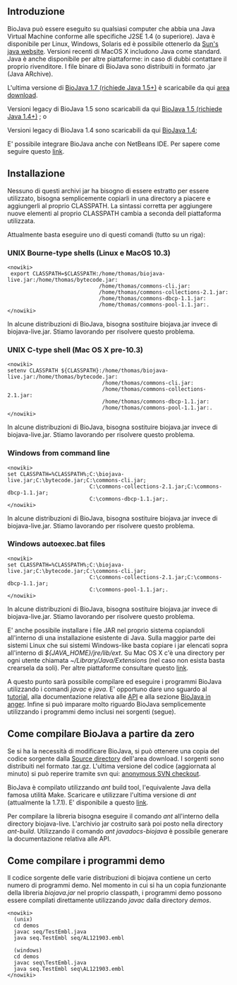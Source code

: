 == Introduzione ==

BioJava può essere eseguito su qualsiasi computer che abbia una Java Virtual Machine conforme alle specifiche J2SE 1.4 (o superiore). Java è disponibile per Linux, Windows, Solaris ed è possibile ottenerlo da [http://java.sun.com/javase/downloads/index.jsp Sun's java website]. Versioni recenti di MacOS X includono Java come standard. Java è anche disponibile per altre piattaforme: in caso di dubbi contattare il proprio rivenditore. I file binare di BioJava sono distribuiti in formato .jar (Java ARchive).

L'ultima versione di [[Biojava:Download|BioJava 1.7 (richiede Java 1.5+)]] è scaricabile da qui [[Biojava:Download|area download]]. 

Versioni legacy di BioJava 1.5 sono scaricabili da qui [[Biojava:Download 1.5|BioJava 1.5 (richiede Java 1.4+)]] ;  o

Versioni legacy di BioJava 1.4 sono scaricabili da qui [[Biojava:Download 1.4|BioJava 1.4]];

E' possibile integrare BioJava anche con NetBeans IDE. Per sapere come seguire questo [[How_to_integrate_BioJava_in_NetBeans_IDE|link]].

== Installazione==

Nessuno di questi archivi jar ha bisogno di essere estratto per essere utilizzato, bisogna semplicemente copiarli in una directory a piacere e aggiungerli al proprio CLASSPATH. La sintassi corretta per aggiungere nuove elementi al proprio CLASSPATH cambia a seconda dell piattaforma utilizzata.

Attualmente basta eseguire uno di questi comandi (tutto su un riga):

=== UNIX Bourne-type shells (Linux e MacOS 10.3) ===

<pre><nowiki>
 export CLASSPATH=$CLASSPATH:/home/thomas/biojava-live.jar:/home/thomas/bytecode.jar:
                             /home/thomas/commons-cli.jar:
                             /home/thomas/commons-collections-2.1.jar:
                             /home/thomas/commons-dbcp-1.1.jar:
                             /home/thomas/commons-pool-1.1.jar:.
</nowiki></pre>
In alcune distribuzioni di BioJava, bisogna sostituire biojava.jar invece di biojava-live.jar. Stiamo lavorando per risolvere questo problema.

=== UNIX C-type shell (Mac OS X pre-10.3) ===

<pre><nowiki>
setenv CLASSPATH ${CLASSPATH}:/home/thomas/biojava-live.jar:/home/thomas/bytecode.jar:
                              /home/thomas/commons-cli.jar:
                              /home/thomas/commons-collections-2.1.jar:
                              /home/thomas/commons-dbcp-1.1.jar:
                              /home/thomas/commons-pool-1.1.jar:.
</nowiki></pre>
In alcune distribuzioni di BioJava, bisogna sostituire biojava.jar invece di biojava-live.jar. Stiamo lavorando per risolvere questo problema.

=== Windows from command line ===

<pre><nowiki>
set CLASSPATH=%CLASSPATH%;C:\biojava-live.jar;C:\bytecode.jar;C:\commons-cli.jar;
                          C:\commons-collections-2.1.jar;C:\commons-dbcp-1.1.jar;
                          C:\commons-dbcp-1.1.jar;.
</nowiki></pre>
In alcune distribuzioni di BioJava, bisogna sostituire biojava.jar invece di biojava-live.jar. Stiamo lavorando per risolvere questo problema.

=== Windows autoexec.bat files ===
<pre><nowiki>
set CLASSPATH=%CLASSPATH%;C:\biojava-live.jar;C:\bytecode.jar;C:\commons-cli.jar;
                          C:\commons-collections-2.1.jar;C:\commons-dbcp-1.1.jar;
                          C:\commons-pool-1.1.jar;.
</nowiki></pre>
In alcune distribuzioni di BioJava, bisogna sostituire biojava.jar invece di biojava-live.jar. Stiamo lavorando per risolvere questo problema.

E' anche possibile installare i file JAR nel proprio sistema copiandoli all'interno di una installazione esistente di Java. Sulla maggior parte dei sistemi Linux che sui sistemi Windows-like basta copiare i jar elencati sopra all'interno di ''${JAVA_HOME}/jre/lib/ext''. Su Mac OS X c'è una directory per ogni utente chiamata ''~/Library/Java/Extensions'' (nel caso non esista basta crearsela da soli). Per altre piattaforme consultare questo  [http://java.sun.com/javase/downloads/index.jsp link]. 

A questo punto sarà possibile compilare ed eseguire i programmi BioJava utilizzando i comandi  ''javac'' e ''java''. E' opportuno dare uno sguardo al [[BioJava:Tutorial|tutorial]], alla documentazione relativa alle  [http://www.biojava.org/docs/api15b/index.html API ] e alla sezione [[BioJava:CookBookItaliano |BioJava in anger]]. Infine si può imparare molto riguardo BioJava semplicemente utilizzando i programmi demo inclusi nei sorgenti (segue).

== Come compilare BioJava a partire da zero ==

Se si ha la necessità di modificare BioJava, si può ottenere una copia del codice sorgente dalla [http://www.biojava.org/download/source Source directory] dell'area download. I sorgenti sono distribuiti nel formato .tar.gz. L'ultima versione del codice (aggiornata al minuto) si può reperire tramite svn qui: [[CVS_to_SVN_Migration| anonymous SVN checkout]].

BioJava è compilato utilizzando ''ant'' build tool, l'equivalente Java della famosa utilità Make. Scaricare e utilizzare l'ultima versione di ''ant'' (attualmente la 1.7.1). E' disponibile a questo [http://ant.apache.org link].

Per compilare la libreria bisogna eseguire il comando ''ant'' all'interno della directory biojava-live. L'archivio jar costruito sarà poi posto nella directory ''ant-build''. Utilizzando il comando ''ant javadocs-biojava'' è possibile generare la documentazione relativa alle API.

== Come compilare i programmi demo ==

Il codice sorgente delle varie distribuzioni di biojava contiene un certo numero di programmi demo. Nel momento in cui si ha un copia funzionante della libreria ''biojava.jar'' nel proprio classpath, i programmi demo possono essere compilati direttamente utilizzando ''javac'' dalla directory ''demos''.
<pre><nowiki>
  (unix)
  cd demos
  javac seq/TestEmbl.java
  java seq.TestEmbl seq/AL121903.embl
  
  (windows)
  cd demos
  javac seq\TestEmbl.java
  java seq.TestEmbl seq\AL121903.embl
</nowiki></pre>